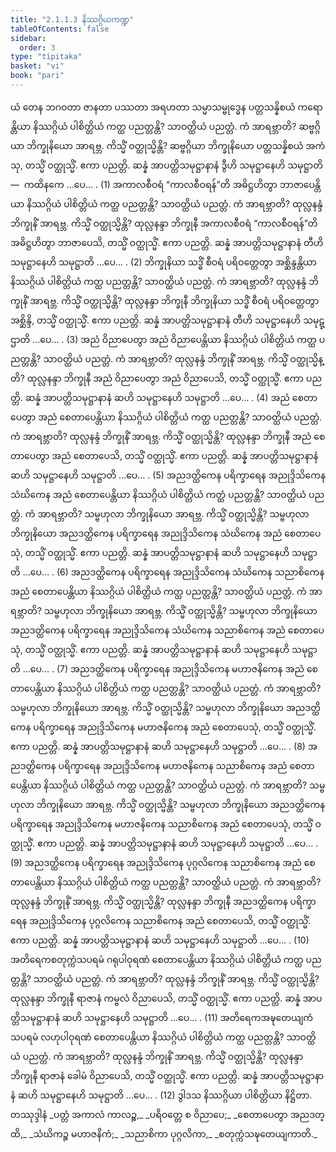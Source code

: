 ```yaml
---
title: "2.1.1.3 နိဿဂ္ဂိယကဏ္ဍ"
tableOfContents: false
sidebar:
  order: 3
type: "tipitaka"
basket: "vi"
book: "pari"
---
```



<DynamicBreadcrumb />

<Division number="217" book="pari" e="ch" v="5" p="103">

<Paragraph number="703" book="pari">
ယံ တေန ဘဂဝတာ ဇာနတာ ပဿတာ အရဟတာ သမ္မာသမ္ဗုဒ္ဓေန ပတ္တသန္နိစယံ ကရောန္တိယာ နိဿဂ္ဂိယံ ပါစိတ္တိယံ ကတ္ထ ပညတ္တန္တိ? သာဝတ္ထိယံ ပညတ္တံ. ကံ အာရဗ္ဘာတိ? ဆဗ္ဗဂ္ဂိယာ ဘိက္ခုနိယော အာရဗ္ဘ. ကိသ္မိံ ဝတ္ထုသ္မိန္တိ? ဆဗ္ဗဂ္ဂိယာ ဘိက္ခုနိယော ပတ္တသန္နိစယံ အကံသု, တသ္မိံ ဝတ္ထုသ္မိံ. ဧကာ ပညတ္တိ. ဆန္နံ အာပတ္တိသမုဋ္ဌာနာနံ ဒွီဟိ သမုဋ္ဌာနေဟိ သမုဋ္ဌာတိ—  ကထိနကေ …ပေ… . (1)
</Paragraph>

<Paragraph number="704" book="pari">
အကာလစီဝရံ “ကာလစီဝရန်”တိ အဓိဋ္ဌဟိတွာ ဘာဇာပေန္တိယာ နိဿဂ္ဂိယံ ပါစိတ္တိယံ ကတ္ထ ပညတ္တန္တိ? သာဝတ္ထိယံ ပညတ္တံ. ကံ အာရဗ္ဘာတိ? ထုလ္လနန္ဒံ ဘိက္ခုနိံ အာရဗ္ဘ. ကိသ္မိံ ဝတ္ထုသ္မိန္တိ? ထုလ္လနန္ဒာ ဘိက္ခုနီ အကာလစီဝရံ “ကာလစီဝရန်”တိ အဓိဋ္ဌဟိတွာ ဘာဇာပေသိ, တသ္မိံ ဝတ္ထုသ္မိံ. ဧကာ ပညတ္တိ. ဆန္နံ အာပတ္တိသမုဋ္ဌာနာနံ တီဟိ သမုဋ္ဌာနေဟိ သမုဋ္ဌာတိ …ပေ… . (2)
</Paragraph>

<Paragraph number="705" book="pari">
ဘိက္ခုနိယာ သဒ္ဓိံ စီဝရံ ပရိဝတ္တေတွာ အစ္ဆိန္ဒန္တိယာ နိဿဂ္ဂိယံ ပါစိတ္တိယံ ကတ္ထ ပညတ္တန္တိ? သာဝတ္ထိယံ ပညတ္တံ. ကံ အာရဗ္ဘာတိ? ထုလ္လနန္ဒံ ဘိက္ခုနိံ အာရဗ္ဘ. ကိသ္မိံ ဝတ္ထုသ္မိန္တိ? ထုလ္လနန္ဒာ ဘိက္ခုနီ ဘိက္ခုနိယာ သဒ္ဓိံ စီဝရံ ပရိဝတ္တေတွာ အစ္ဆိန္ဒိ, တသ္မိံ ဝတ္ထုသ္မိံ. ဧကာ ပညတ္တိ. ဆန္နံ အာပတ္တိသမုဋ္ဌာနာနံ တီဟိ သမုဋ္ဌာနေဟိ သမုဋ္ဌာတိ …ပေ… . (3)
</Paragraph>

<Paragraph number="706" book="pari">
အညံ ဝိညာပေတွာ အညံ ဝိညာပေန္တိယာ နိဿဂ္ဂိယံ ပါစိတ္တိယံ ကတ္ထ ပညတ္တန္တိ? သာဝတ္ထိယံ ပညတ္တံ. ကံ အာရဗ္ဘာတိ? ထုလ္လနန္ဒံ ဘိက္ခုနိံ အာရဗ္ဘ. ကိသ္မိံ ဝတ္ထုသ္မိန္တိ? ထုလ္လနန္ဒာ ဘိက္ခုနီ အညံ ဝိညာပေတွာ အညံ ဝိညာပေသိ, တသ္မိံ ဝတ္ထုသ္မိံ. ဧကာ ပညတ္တိ. ဆန္နံ အာပတ္တိသမုဋ္ဌာနာနံ ဆဟိ သမုဋ္ဌာနေဟိ သမုဋ္ဌာတိ …ပေ… . (4)
</Paragraph>

<Paragraph number="707" book="pari">
အညံ စေတာပေတွာ အညံ စေတာပေန္တိယာ နိဿဂ္ဂိယံ ပါစိတ္တိယံ ကတ္ထ ပညတ္တန္တိ? သာဝတ္ထိယံ ပညတ္တံ. ကံ အာရဗ္ဘာတိ? ထုလ္လနန္ဒံ ဘိက္ခုနိံ အာရဗ္ဘ. ကိသ္မိံ ဝတ္ထုသ္မိန္တိ? ထုလ္လနန္ဒာ ဘိက္ခုနီ အညံ စေတာပေတွာ အညံ စေတာပေသိ, တသ္မိံ ဝတ္ထုသ္မိံ. ဧကာ ပညတ္တိ. ဆန္နံ အာပတ္တိသမုဋ္ဌာနာနံ ဆဟိ သမုဋ္ဌာနေဟိ သမုဋ္ဌာတိ …ပေ… . (5)
</Paragraph>

<Paragraph number="708" book="pari">
အညဒတ္ထိကေန ပရိက္ခာရေန အညုဒ္ဒိသိကေန သံဃိကေန အညံ စေတာပေန္တိယာ နိဿဂ္ဂိယံ ပါစိတ္တိယံ ကတ္ထံ ပညတ္တန္တိ? သာဝတ္ထိယံ ပညတ္တံ. ကံ အာရဗ္ဘာတိ? သမ္ဗဟုလာ ဘိက္ခုနိယော အာရဗ္ဘ. ကိသ္မိံ ဝတ္ထုသ္မိန္တိ? သမ္ဗဟုလာ ဘိက္ခုနိယော အညဒတ္ထိကေန ပရိက္ခာရေန အညုဒ္ဒိသိကေန သံဃိကေန အညံ စေတာပေသုံ, တသ္မိံ ဝတ္ထုသ္မိံ. ဧကာ ပညတ္တိ. ဆန္နံ အာပတ္တိသမုဋ္ဌာနာနံ ဆဟိ သမုဋ္ဌာနေဟိ သမုဋ္ဌာတိ …ပေ… . (6)
</Paragraph>

<Paragraph number="709" book="pari">
အညဒတ္ထိကေန ပရိက္ခာရေန အညုဒ္ဒိသိကေန သံဃိကေန သညာစိကေန အညံ စေတာပေန္တိယာ နိဿဂ္ဂိယံ ပါစိတ္တိယံ ကတ္ထ ပညတ္တန္တိ? သာဝတ္ထိယံ ပညတ္တံ. ကံ အာရဗ္ဘာတိ? သမ္ဗဟုလာ ဘိက္ခုနိယော အာရဗ္ဘ. ကိသ္မိံ ဝတ္ထုသ္မိန္တိ? သမ္ဗဟုလာ ဘိက္ခုနိယော အညဒတ္ထိကေန ပရိက္ခာရေန အညုဒ္ဒိသိကေန သံဃိကေန သညာစိကေန အညံ စေတာပေသုံ, တသ္မိံ ဝတ္ထုသ္မိံ. ဧကာ ပညတ္တိ. ဆန္နံ အာပတ္တိသမုဋ္ဌာနာနံ ဆဟိ သမုဋ္ဌာနေဟိ သမုဋ္ဌာတိ …ပေ… . (7)
</Paragraph>

<Paragraph number="710" book="pari">
အညဒတ္ထိကေန ပရိက္ခာရေန အညုဒ္ဒိသိကေန မဟာဇနိကေန အညံ စေတာပေန္တိယာ နိဿဂ္ဂိယံ ပါစိတ္တိယံ ကတ္ထ ပညတ္တန္တိ? သာဝတ္ထိယံ ပညတ္တံ. ကံ အာရဗ္ဘာတိ? သမ္ဗဟုလာ ဘိက္ခုနိယော အာရဗ္ဘ. ကိသ္မိံ ဝတ္ထုသ္မိန္တိ? သမ္ဗဟုလာ ဘိက္ခုနိယော အညဒတ္ထိကေန ပရိက္ခာရေန အညုဒ္ဒိသိကေန မဟာဇနိကေန အညံ စေတာပေသုံ, တသ္မိံ ဝတ္ထုသ္မိံ. ဧကာ ပညတ္တိ. ဆန္နံ အာပတ္တိသမုဋ္ဌာနာနံ ဆဟိ သမုဋ္ဌာနေဟိ သမုဋ္ဌာတိ …ပေ… . (8)
</Paragraph>

<Paragraph number="711" book="pari">
အညဒတ္ထိကေန ပရိက္ခာရေန အညုဒ္ဒိသိကေန မဟာဇနိကေန သညာစိကေန အညံ စေတာပေန္တိယာ နိဿဂ္ဂိယံ ပါစိတ္တိယံ ကတ္ထ ပညတ္တန္တိ? သာဝတ္ထိယံ ပညတ္တံ. ကံ အာရဗ္ဘာတိ? သမ္ဗဟုလာ ဘိက္ခုနိယော အာရဗ္ဘ. ကိသ္မိံ ဝတ္ထုသ္မိန္တိ? သမ္ဗဟုလာ ဘိက္ခုနိယော အညဒတ္ထိကေန ပရိက္ခာရေန အညုဒ္ဒိသိကေန မဟာဇနိကေန သညာစိကေန အညံ စေတာပေသုံ, တသ္မိံ ဝတ္ထုသ္မိံ. ဧကာ ပညတ္တိ. ဆန္နံ အာပတ္တိသမုဋ္ဌာနာနံ ဆဟိ သမုဋ္ဌာနေဟိ သမုဋ္ဌာတိ …ပေ… . (9)
</Paragraph>

<Paragraph number="712" book="pari">
အညဒတ္ထိကေန ပရိက္ခာရေန အညုဒ္ဒိသိကေန ပုဂ္ဂလိကေန သညာစိကေန အညံ စေတာပေန္တိယာ နိဿဂ္ဂိယံ ပါစိတ္တိယံ ကတ္ထ ပညတ္တန္တိ? သာဝတ္ထိယံ ပညတ္တံ. ကံ အာရဗ္ဘာတိ? ထုလ္လနန္ဒံ ဘိက္ခုနိံ အာရဗ္ဘ. ကိသ္မိံ ဝတ္ထုသ္မိန္တိ? ထုလ္လနန္ဒာ ဘိက္ခုနီ အညဒတ္ထိကေန ပရိက္ခာရေန အညုဒ္ဒိသိကေန ပုဂ္ဂလိကေန သညာစိကေန အညံ စေတာပေသိ, တသ္မိံ ဝတ္ထုသ္မိံ. ဧကာ ပညတ္တိ. ဆန္နံ အာပတ္တိသမုဋ္ဌာနာနံ ဆဟိ သမုဋ္ဌာနေဟိ သမုဋ္ဌာတိ …ပေ… . (10)
</Paragraph>

<Paragraph number="713" book="pari">
အတိရေကစတုက္ကံသပရမံ ဂရုပါဝုရဏံ စေတာပေန္တိယာ နိဿဂ္ဂိယံ ပါစိတ္တိယံ ကတ္ထ ပညတ္တန္တိ? သာဝတ္ထိယံ ပညတ္တံ. ကံ အာရဗ္ဘာတိ? ထုလ္လနန္ဒံ ဘိက္ခုနိံ အာရဗ္ဘ. ကိသ္မိံ ဝတ္ထုသ္မိန္တိ? ထုလ္လနန္ဒာ ဘိက္ခုနီ ရာဇာနံ ကမ္ဗလံ ဝိညာပေသိ, တသ္မိံ ဝတ္ထုသ္မိံ. ဧကာ ပညတ္တိ. ဆန္နံ အာပတ္တိသမုဋ္ဌာနာနံ ဆဟိ သမုဋ္ဌာနေဟိ သမုဋ္ဌာတိ …ပေ… . (11)
</Paragraph>

<Paragraph number="714" book="pari">
အတိရေကအဍ္ဎတေယျကံသပရမံ လဟုပါဝုရဏံ စေတာပေန္တိယာ နိဿဂ္ဂိယံ ပါစိတ္တိယံ ကတ္ထ ပညတ္တန္တိ? သာဝတ္ထိယံ ပညတ္တံ. ကံ အာရဗ္ဘာတိ? ထုလ္လနန္ဒံ ဘိက္ခုနိံ အာရဗ္ဘ. ကိသ္မိံ ဝတ္ထုသ္မိန္တိ? ထုလ္လနန္ဒာ ဘိက္ခုနီ ရာဇာနံ ခေါမံ ဝိညာပေသိ, တသ္မိံ ဝတ္ထုသ္မိံ. ဧကာ ပညတ္တိ. ဆန္နံ အာပတ္တိသမုဋ္ဌာနာနံ ဆဟိ သမုဋ္ဌာနေဟိ သမုဋ္ဌာတိ …ပေ… . (12)

</Paragraph>
</Division>

<Paragraph number="715" type="center" book="pari">
ဒွါဒသ နိဿဂ္ဂိယာ ပါစိတ္တိယာ နိဋ္ဌိတာ.



</Paragraph>

<Paragraph number="716" type="center" book="pari">
တဿုဒ္ဒါနံ


</Paragraph>

<Paragraph number="717" type="verses" book="pari">
_ပတ္တံ အကာလံ ကာလဉ္စ,_  
_ပရိဝတ္တေ စ ဝိညာပေ;_  
_စေတာပေတွာ အညဒတ္ထိ,_  
_သံဃိကဉ္စ မဟာဇနိကံ;_  
_သညာစိကာ ပုဂ္ဂလိကာ,_  
_စတုက္ကံသဍ္ဎတေယျကာတိ._
</Paragraph>